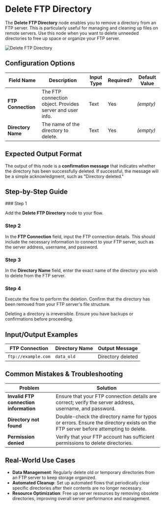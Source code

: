 
# Delete FTP Directory

The **Delete FTP Directory** node enables you to remove a directory from an FTP server. This is particularly useful for managing and cleaning up files on remote servers. Use this node when you want to delete unneeded directories to free up space or organize your FTP server.

![Delete FTP Directory](./delete-ftp-directory.png)

## Configuration Options

| Field Name         | Description                                               | Input Type | Required? | Default Value |
| ------------------ | --------------------------------------------------------- | ---------- | --------- | ------------- |
| **FTP Connection** | The FTP connection object. Provides server and user info. | Text       | Yes       | _(empty)_     |
| **Directory Name** | The name of the directory to delete.                      | Text       | Yes       | _(empty)_     |

## Expected Output Format

The output of this node is a **confirmation message** that indicates whether the directory has been successfully deleted. If successful, the message will be a simple acknowledgment, such as "Directory deleted."

## Step-by-Step Guide

<Steps>
### Step 1

Add the **Delete FTP Directory** node to your flow.

### Step 2

In the **FTP Connection** field, input the FTP connection details. This should include the necessary information to connect to your FTP server, such as the server address, username, and password.

### Step 3

In the **Directory Name** field, enter the exact name of the directory you wish to delete from the FTP server.

### Step 4

Execute the flow to perform the deletion. Confirm that the directory has been removed from your FTP server's file structure.

</Steps>

<Callout type="warning" title="Caution">
  Deleting a directory is irreversible. Ensure you have backups or confirmations
  before proceeding.
</Callout>

## Input/Output Examples

| FTP Connection      | Directory Name | Output Message    |
| ------------------- | -------------- | ----------------- |
| `ftp://example.com` | `data_old`     | Directory deleted |

## Common Mistakes & Troubleshooting

| Problem                                | Solution                                                                                                                        |
| -------------------------------------- | ------------------------------------------------------------------------------------------------------------------------------- |
| **Invalid FTP connection information** | Ensure that your FTP connection details are correct; verify the server address, username, and password.                         |
| **Directory not found**                | Double-check the directory name for typos or errors. Ensure the directory exists on the FTP server before attempting to delete. |
| **Permission denied**                  | Verify that your FTP account has sufficient permissions to delete directories.                                                  |

## Real-World Use Cases

- **Data Management**: Regularly delete old or temporary directories from an FTP server to keep storage organized.
- **Automated Cleanup**: Set up automated flows that periodically clear specific directories after their contents are no longer necessary.
- **Resource Optimization**: Free up server resources by removing obsolete directories, improving overall server performance and management.
